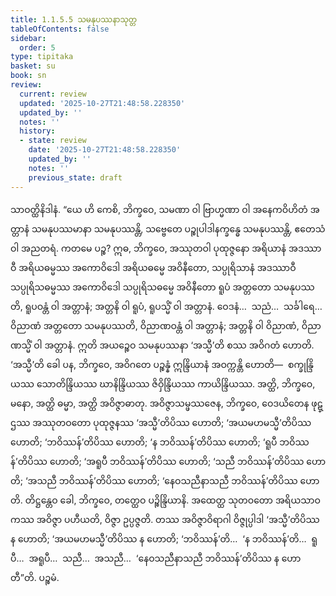 ```yaml
---
title: 1.1.5.5 သမနုပဿနာသုတ္တ
tableOfContents: false
sidebar:
  order: 5
type: tipitaka
basket: su
book: sn
review:
  current: review
  updated: '2025-10-27T21:48:58.228350'
  updated_by: ''
  notes: ''
  history:
  - state: review
    date: '2025-10-27T21:48:58.228350'
    updated_by: ''
    notes: ''
    previous_state: draft
---
```



<ReviewStatus review={frontmatter.review} showDetails={true} />

<HypothesisAnnotation frontmatter={frontmatter} />

<DynamicBreadcrumb />

<Division number="47" book="sn" e="ch" v="18" p="286">

<Paragraph number="204" book="sn">
သာဝတ္ထိနိဒါနံ. “ယေ ဟိ ကေစိ, ဘိက္ခဝေ, သမဏာ ဝါ ဗြာဟ္မဏာ ဝါ အနေကဝိဟိတံ အတ္တာနံ သမနုပဿမာနာ သမနုပဿန္တိ, သဗ္ဗေတေ ပဉ္စုပါဒါနက္ခန္ဓေ သမနုပဿန္တိ, ဧတေသံ ဝါ အညတရံ. ကတမေ ပဉ္စ? ဣဓ, ဘိက္ခဝေ, အဿုတဝါ ပုထုဇ္ဇနော အရိယာနံ အဒဿာဝီ အရိယဓမ္မဿ အကောဝိဒေါ အရိယဓမ္မေ အဝိနီတော, သပ္ပုရိသာနံ အဒဿာဝီ သပ္ပုရိသဓမ္မဿ အကောဝိဒေါ သပ္ပုရိသဓမ္မေ အဝိနီတော ရူပံ အတ္တတော သမနုပဿတိ, ရူပဝန္တံ ဝါ အတ္တာနံ; အတ္တနိ ဝါ ရူပံ, ရူပသ္မိံ ဝါ အတ္တာနံ. ဝေဒနံ…  သညံ…  သင်္ခါရေ…  ဝိညာဏံ အတ္တတော သမနုပဿတိ, ဝိညာဏဝန္တံ ဝါ အတ္တာနံ; အတ္တနိ ဝါ ဝိညာဏံ, ဝိညာဏသ္မိံ ဝါ အတ္တာနံ.
</Paragraph>

<Paragraph number="205" book="sn">
ဣတိ အယဉ္စေဝ သမနုပဿနာ ‘အသ္မီ’တိ စဿ အဝိဂတံ ဟောတိ. ‘အသ္မီ’တိ ခေါ ပန, ဘိက္ခဝေ, အဝိဂတေ ပဉ္စန္နံ ဣန္ဒြိယာနံ အဝက္ကန္တိ ဟောတိ—  စက္ခုန္ဒြိယဿ သောတိန္ဒြိယဿ ဃာနိန္ဒြိယဿ ဇိဝှိန္ဒြိယဿ ကာယိန္ဒြိယဿ. အတ္ထိ, ဘိက္ခဝေ, မနော, အတ္ထိ ဓမ္မာ, အတ္ထိ အဝိဇ္ဇာဓာတု. အဝိဇ္ဇာသမ္ဖဿဇေန, ဘိက္ခဝေ, ဝေဒယိတေန ဖုဋ္ဌဿ အဿုတဝတော ပုထုဇ္ဇနဿ ‘အသ္မီ’တိပိဿ ဟောတိ; ‘အယမဟမသ္မီ’တိပိဿ ဟောတိ; ‘ဘဝိဿန်’တိပိဿ ဟောတိ; ‘န ဘဝိဿန်’တိပိဿ ဟောတိ; ‘ရူပီ ဘဝိဿန်’တိပိဿ ဟောတိ; ‘အရူပီ ဘဝိဿန်’တိပိဿ ဟောတိ; ‘သညီ ဘဝိဿန်’တိပိဿ ဟောတိ; ‘အသညီ ဘဝိဿန်’တိပိဿ ဟောတိ; ‘နေဝသညီနာသညီ ဘဝိဿန်’တိပိဿ ဟောတိ.
</Paragraph>

<Paragraph number="206" book="sn">
တိဋ္ဌန္တေဝ ခေါ, ဘိက္ခဝေ, တတ္ထေဝ ပဉ္စိန္ဒြိယာနိ. အထေတ္ထ သုတဝတော အရိယသာဝကဿ အဝိဇ္ဇာ ပဟီယတိ, ဝိဇ္ဇာ ဥပ္ပဇ္ဇတိ. တဿ အဝိဇ္ဇာဝိရာဂါ ဝိဇ္ဇုပ္ပါဒါ ‘အသ္မီ’တိပိဿ န ဟောတိ; ‘အယမဟမသ္မီ’တိပိဿ န ဟောတိ; ‘ဘဝိဿန်’တိ…  ‘န ဘဝိဿန်’တိ…  ရူပီ…  အရူပီ…  သညီ…  အသညီ…  ‘နေဝသညီနာသညီ ဘဝိဿန်’တိပိဿ န ဟောတီ”တိ.

</Paragraph>
</Division>

<Paragraph number="207" type="center" book="sn">
ပဉ္စမံ.
</Paragraph>